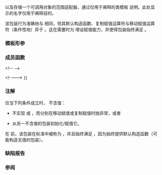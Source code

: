 {{title|可赋值包装 {{mark c++20}}}}
{{cpp/ranges/navbar}}

{{dcl begin}}
{{dcl rev multi
|since1=c++20|notes1={{mark expos}}|dcl1=
template&lt; class T &gt;
    requires std::copy_constructible&lt;T&gt; &amp;&amp; std::is_object_v&lt;T&gt;
class /*copyable-box*/;
|since2=c++23|notes2={{mark expos}}|dcl2=
template&lt; class T &gt;
    requires std::move_constructible&lt;T&gt; &amp;&amp; std::is_object_v&lt;T&gt;
class /*movable-box*/;
}}
{{dcl end}}

{{ltt|cpp/ranges/single_view|ranges::single_view}}{{rev inl|since=c++23|、{{ltt|cpp/ranges/repeat_view|ranges::repeat_view}}}} 以及存储一个可调用对象的范围适配器，通过仅用于阐释的类模板 {{rev inl|until=c++23|{{tti|copyable-box}}}}{{rev inl|since=c++23|{{tti|movable-box}}}} 说明。此处显示的名字仅用于阐释目的。

该包装行为准确地与 {{c|std::optional&lt;T&gt;}} 相同，但其默认构造函数、复制赋值运算符与移动赋值运算符（条件性地）异于 {{lc|std::optional}}。这在需要时为 {{tt|T}} 增设赋值能力，并使得包装始终满足 {{lconcept|copyable}}{{rev inl|since=c++23| 或 {{lconcept|movable}}}}。

{{rrev multi
|rev1=
若 {{tt|T}} 已为 {{lconcept|copyable}}，或 {{c|std::is_nothrow_move_constructible_v&lt;T&gt;}} 与 {{c|std::is_nothrow_copy_constructible_v&lt;T&gt;}} 均为 {{c|true}}，则 {{c|/*copyable-box*/&lt;T&gt;}} 可以只存储一个 {{tt|T}} 对象，因为它始终含值。
|since2=c++23|rev2=
若 {{tt|T}}
* 已为 {{lconcept|copyable}}，或
* 为 {{lconcept|copy_constructible}} 且 {{c|std::is_nothrow_move_constructible_v&lt;T&gt;}} 与 {{c|std::is_nothrow_copy_constructible_v&lt;T&gt;}} 均为 {{c|true}}，或
* 不满足 {{lconcept|copy_constructible}} 但满足 {{lconcept|movable}}，或
* 不满足 {{lconcept|copy_constructible}} 但 {{c|std::is_nothrow_move_constructible_v&lt;T&gt;}} 为 {{c|true}}，
则 {{c|/*movable-box*/&lt;T&gt;}} 可以仅存储一个 {{tt|T}} 对象，因为它始终含值。
}}

===模板形参===
{{par begin}}
{{par|T|被含有值的类型，必须为实现 {{rev inl|until=c++23|{{lconcept|copy_constructible}}}}{{rev inl|since=c++23|{{lconcept|move_constructible}}}} 的对象类型}}
{{par end}}

===成员函数===
{{member|默认构造函数|
{{dcl begin}}
{{dcl rev multi
|since1=c++20|dcl1=
constexpr /*copyable-box*/() noexcept(std::is_nothrow_default_constructible_v&lt;T&gt;)
    requires std::default_initializable&lt;T&gt;
    : /*copyable-box*/(std::in_place) { }
|since2=c++23|dcl2=
constexpr /*movable-box*/() noexcept(std::is_nothrow_default_constructible_v&lt;T&gt;)
    requires std::default_initializable&lt;T&gt;
    : /*movable-box*/(std::in_place) { }
}}
{{dcl end}}

当且仅当 {{tt|T}} 实现 {{lconcept|default_initializable}} 才提供默认构造函数。

默认构造的包装含有一个值初始化的 {{tt|T}} 对象。
}}

{{member|赋值运算符|
{{dcl begin}}
{{dcl rev multi|num=1
|since1=c++20|dcl1=
constexpr /*copyable-box*/&amp; operator=(const /*copyable-box*/&amp; other);
    noexcept(/* see below */);
|since2=c++23|dcl2=
constexpr /*movable-box*/&amp; operator=(const /*movable-box*/&amp; other);
    noexcept(/* see below */) requires std::copy_constructible&lt;T&gt;;
}}
{{dcl rev multi|num=2
|since1=c++20|dcl1=
constexpr /*copyable-box*/&amp; operator=(/*copyable-box*/&amp;&amp; other)
    noexcept(std::is_nothrow_move_constructible_v&lt;T&gt;);
|since2=c++23|dcl2=
constexpr /*movable-box*/&amp; operator=(/*movable-box*/&amp;&amp; other)
    noexcept(std::is_nothrow_move_constructible_v&lt;T&gt;);
}}
{{dcl end}}

@1@ 若 {{c|std::copyable&lt;T&gt;}} 未得到实现，则复制赋值运算符等价地定义为：
{{rrev multi
|rev1=
{{c|1=
constexpr /*copyable-box*/&amp; operator=(const /*copyable-box*/&amp; other)
    noexcept(std::is_nothrow_copy_constructible_v&lt;T&gt;)
{
    if (this != std::addressof(other))
        if (other)
            emplace(*other);
        else
            reset();

    return *this;
}
}}
|since2=c++23|rev2=
{{c|1=
constexpr /*movable-box*/&amp; operator=(const /*movable-box*/&amp; other)
    noexcept(std::is_nothrow_copy_constructible_v&lt;T&gt;)
    requires std::copy_constructible&lt;T&gt;
{
    if (this != std::addressof(other))
        if (other)
            emplace(*other);
        else
            reset();

    return *this;
}
}}
}}
否则，它等同于 [[cpp/utility/optional/operator=|{{tt|std::optional}} 的复制赋值运算符]]。

@2@ 若 {{c|std::movable&lt;T&gt;}} 未得到实现，则移动赋值运算符等价地定义为：
{{rrev multi
|rev1=
{{c|1=
constexpr /*copyable-box*/&amp; operator=(/*copyable-box*/&amp;&amp; other)
    noexcept(std::is_nothrow_move_constructible_v&lt;T&gt;)
{
    if (this != std::addressof(other))
        if (other)
            emplace(std::move(*other));
        else
            reset();

    return *this;
}
}}
|since2=c++23|rev2=
{{c|1=
constexpr /*movable-box*/&amp; operator=(/*movable-box*/&amp;&amp; other)
    noexcept(std::is_nothrow_move_constructible_v&lt;T&gt;)
{
    if (this != std::addressof(other))
        if (other)
            emplace(std::move(*other));
        else
            reset();

    return *this;
}
}}
}}
否则，它等同于 [[cpp/utility/optional/operator=|{{tt|std::optional}} 的移动赋值运算符]]。
}}

{{identical|{{small|std::}}optional|
2=&lt;!--
===成员类型===
{{dsc begin}}
{{dsc hitem|成员类型|定义}}
{{dsc|{{tt|value_type}}|{{tt|T}}}}
{{dsc end}}
--&gt;
===成员函数===
{{dsc begin}}
{{dsc inc|cpp/utility/optional/dsc constructor}}
{{dsc inc|cpp/utility/optional/dsc destructor}}
{{dsc inc|cpp/utility/optional/dsc operator{{=}}}}

{{dsc h2|观察器}}
{{dsc inc|cpp/utility/optional/dsc operator*}}
{{dsc inc|cpp/utility/optional/dsc operator bool}}
&lt;!--{{dsc inc|cpp/utility/optional/dsc value}}
{{dsc inc|cpp/utility/optional/dsc value_or}}--&gt;

{{dsc h2|修改器}}
&lt;!--{{dsc inc|cpp/utility/optional/dsc swap}}--&gt;
{{dsc inc|cpp/utility/optional/dsc reset}}
{{dsc inc|cpp/utility/optional/dsc emplace}}
{{dsc end}}
}}

===注解===
仅当下列条件成立时，{{rev inl|until=c++23|{{tti|copyable-box}}}}{{rev inl|since=c++23|{{tti|movable-box}}}} 不含值：
* {{tt|T}} 不实现 {{lconcept|movable}} 或 {{lconcept|copyable}}，而分别在移动赋值或复制赋值时抛异常，或者
* 从另一不含值的包装初始化/赋值它。

在 {{wg21|P2325R3}} 前，该包装在标准中被称为 {{tt|''semiregular-box''}}，并且始终满足 {{lconcept|semiregular}}，因为始终提供默认构造函数（可能构造无值的包装）。

{{ftm begin|std=1|sort=1|comment=1}}
{{ftm|value=201911L|std=C++20|__cpp_lib_ranges|rowspan="3"|[[cpp/ranges|范围库]]与[[cpp/algorithm/ranges|受约束算法]]}}
{{ftm|value=202106L|std=C++20|dr=yes|-|非[[cpp/concepts/default_initializable|可默认初始化]]的[[cpp/ranges/view|视图]]}}
{{ftm|value=202207L|std=C++23|-|放松[[cpp/ranges#范围适配器|范围适配器]]以允许仅移动类型}}
{{ftm end}}

===缺陷报告===
{{dr list begin}}
{{dr list item|paper=P2325R3|std=C++20|before=若 {{tt|T}} 非 {{lconcept|default_initializable}} 则默认构造函数构造不含值的包装|after=包装亦非 {{lconcept|default_initializable}}}}
{{dr list item|wg=lwg|dr=3572|std=C++20|before=条件性有别的赋值运算符不是 constexpr|after=使之为 constexpr}}
{{dr list end}}

===参阅===
{{dsc begin}}
{{dsc inc|cpp/ranges/dsc single_view}}
{{dsc inc|cpp/ranges/dsc repeat_view}}
{{dsc inc|cpp/ranges/dsc filter_view}}
{{dsc inc|cpp/ranges/dsc transform_view}}
{{dsc inc|cpp/ranges/dsc take_while_view}}
{{dsc inc|cpp/ranges/dsc drop_while_view}}
{{dsc inc|cpp/ranges/dsc zip_transform_view}}
{{dsc inc|cpp/ranges/dsc adjacent_transform_view}}
{{dsc end}}

{{langlinks|ar|cs|de|en|es|fr|it|ja|ko|pl|pt|ru|tr}}